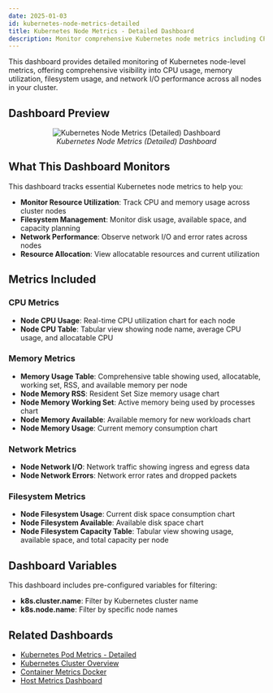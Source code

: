 ```yaml
---
date: 2025-01-03
id: kubernetes-node-metrics-detailed
title: Kubernetes Node Metrics - Detailed Dashboard
description: Monitor comprehensive Kubernetes node metrics including CPU, memory, filesystem, and network performance across your cluster nodes.
---
```


This dashboard provides detailed monitoring of Kubernetes node-level metrics, offering comprehensive visibility into CPU usage, memory utilization, filesystem usage, and network I/O performance across all nodes in your cluster.

## Dashboard Preview

<figure data-zoomable align='center'>
    <img src="/img/docs/dashboards/dashboard-templates/kubernetes-node-metrics-detailed.webp" alt="Kubernetes Node Metrics (Detailed) Dashboard"/>
    <figcaption><i>Kubernetes Node Metrics (Detailed) Dashboard </i></figcaption>
</figure>

<div className="flex justify-center">
  <DashboardActions 
    dashboardJsonUrl="https://raw.githubusercontent.com/SigNoz/dashboards/refs/heads/main/k8s-infra-metrics/kubernetes-node-metrics-detailed.json"
    dashboardName="Kubernetes Node Metrics Detailed"
  />
</div>

## What This Dashboard Monitors

This dashboard tracks essential Kubernetes node metrics to help you:

- **Monitor Resource Utilization**: Track CPU and memory usage across cluster nodes
- **Filesystem Management**: Monitor disk usage, available space, and capacity planning
- **Network Performance**: Observe network I/O and error rates across nodes
- **Resource Allocation**: View allocatable resources and current utilization

## Metrics Included

### CPU Metrics
- **Node CPU Usage**: Real-time CPU utilization chart for each node
- **Node CPU Table**: Tabular view showing node name, average CPU usage, and allocatable CPU

### Memory Metrics
- **Memory Usage Table**: Comprehensive table showing used, allocatable, working set, RSS, and available memory per node
- **Node Memory RSS**: Resident Set Size memory usage chart
- **Node Memory Working Set**: Active memory being used by processes chart
- **Node Memory Available**: Available memory for new workloads chart
- **Node Memory Usage**: Current memory consumption chart

### Network Metrics
- **Node Network I/O**: Network traffic showing ingress and egress data
- **Node Network Errors**: Network error rates and dropped packets

### Filesystem Metrics
- **Node Filesystem Usage**: Current disk space consumption chart
- **Node Filesystem Available**: Available disk space chart
- **Node Filesystem Capacity Table**: Tabular view showing usage, available space, and total capacity per node

## Dashboard Variables

This dashboard includes pre-configured variables for filtering:

- **k8s.cluster.name**: Filter by Kubernetes cluster name
- **k8s.node.name**: Filter by specific node names

## Related Dashboards

- [Kubernetes Pod Metrics - Detailed](/docs/dashboards/dashboard-templates/kubernetes-pod-metrics-detailed)
- [Kubernetes Cluster Overview](/docs/dashboards/dashboard-templates/kubernetes-cluster-overview)
- [Container Metrics Docker](/docs/dashboards/dashboard-templates/container-metrics-docker)
- [Host Metrics Dashboard](/docs/dashboards/dashboard-templates/hostmetrics)